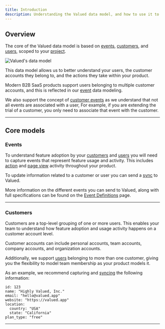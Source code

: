 ```yaml
---
title: Introduction
description: Understanding the Valued data model, and how to use it to your advantage.
---
```


## Overview

The core of the Valued data model is based on [events](#events), [customers](#customers), and [users](#users), scoped to your [project](#projects).

![Valued's data model](/images/core-data-model.jpg)

This data model allows us to better understand your users, the customer accounts they belong to, and the actions they take within your product.

Modern B2B SaaS products support users belonging to multiple customer accounts, and this is reflected in our [event](#events) data modeling. 

We also support the concept of [customer events](#customer-events) as we understand that not all events are associated with a user, For example, if you are extending the trial of a customer, you only need to associate that event with the customer.

---

## Core models

### Events

To understand feature adoption by your [customers](#customers) and [users](#users) you will need to capture events that represent feature usage and activity. This includes [action](/core/event-definitions#action-events) and [page view](/core/event-definitions#page-view-events) activity throughout your product.

To update information related to a customer or user you can send a [sync](/core/event-definitions#sync-events) to Valued.

More information on the different events you can send to Valued, along with full specifications can be found on the [Event Definitions](/core/event-definitions) page.

---

### Customers

Customers are a top-level grouping of one or more users. This enables your team to understand how feature adoption and usage activity happens on a customer account level. 

Customer accounts can include personal accounts, team accounts, company accounts, and organization accounts.

Additionally, we support [users](#users) belonging to more than one customer, giving you the flexibility to model team membership as your product models it.

As an example, we recommend capturing and [syncing](/core/event-definitions#sync-events) the following information:

```
id: 123
name: "Highly Valued, Inc."
email: "hello@valued.app"
website: "https://valued.app"
location:
  country: "USA"
  state: "California"
plan_type: "free"
```

---
